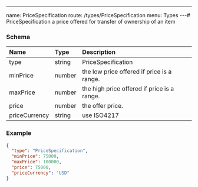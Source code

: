 ---
name: PriceSpecification
route: /types/PriceSpecification
menu: Types
---# PriceSpecification
a price offered for transfer of ownership of an item


### Schema
| Name | Type | Description |
|:-----| :--- | :---------- |
| type | string | PriceSpecification  |
| minPrice | number | the low price offered if price is a range.  |
| maxPrice | number | the high price offered if price is a range.  |
| price | number | the offer price.  |
| priceCurrency | string | use ISO4217  |

### Example
```json
{
  "type": "PriceSpecification",
  "minPrice": 75000,
  "maxPrice": 100000,
  "price": 75000,
  "priceCurrency": "USD"
}
```
